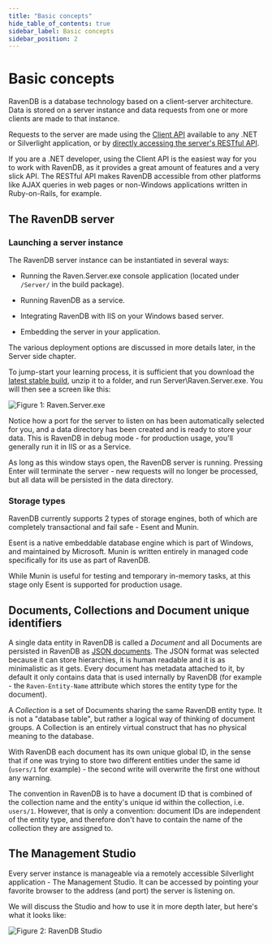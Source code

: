 ```yaml
---
title: "Basic concepts"
hide_table_of_contents: true
sidebar_label: Basic concepts
sidebar_position: 2
---
```



# Basic concepts

RavenDB is a database technology based on a client-server architecture. Data is stored on a server instance and data requests from one or more clients are made to that instance.

Requests to the server are made using the [Client API](../client-api.mdx) available to any .NET or Silverlight application, or by [directly accessing the server's RESTful API](../http-api.mdx).

If you are a .NET developer, using the Client API is the easiest way for you to work with RavenDB, as it provides a great amount of features and a very slick API. The RESTful API makes RavenDB accessible from other platforms like AJAX queries in web pages or non-Windows applications written in Ruby-on-Rails, for example.

## The RavenDB server

### Launching a server instance

The RavenDB server instance can be instantiated in several ways:

* Running the Raven.Server.exe console application (located under `/Server/` in the build package).

* Running RavenDB as a service.

* Integrating RavenDB with IIS on your Windows based server.

* Embedding the server in your application.

The various deployment options are discussed in more details later, in the Server side chapter.

To jump-start your learning process, it is sufficient that you download the [latest stable build](https://ravendb.net/download), unzip it to a folder, and run Server\Raven.Server.exe. You will then see a screen like this:

![Figure 1: Raven.Server.exe](./assets/raven.server.png)

Notice how a port for the server to listen on has been automatically selected for you, and a data directory has been created and is ready to store your data. This is RavenDB in debug mode - for production usage, you'll generally run it in IIS or as a Service.

As long as this window stays open, the RavenDB server is running. Pressing Enter will terminate the server - new requests will no longer be processed, but all data will be persisted in the data directory.

### Storage types

RavenDB currently supports 2 types of storage engines, both of which are completely transactional and fail safe - Esent and Munin.

Esent is a native embeddable database engine which is part of Windows, and maintained by Microsoft. Munin is written entirely in managed code specifically for its use as part of RavenDB. 

While Munin is useful for testing and temporary in-memory tasks, at this stage only Esent is supported for production usage.

## Documents, Collections and Document unique identifiers

A single data entity in RavenDB is called a _Document_ and all Documents are persisted in RavenDB as [JSON documents](http://json.org). The JSON format was selected because it can store hierarchies, it is human readable and it is as minimalistic as it gets. Every document has metadata attached to it, by default it only contains data that is used internally by RavenDB (for example - the `Raven-Entity-Name` attribute which stores the entity type for the document).

A _Collection_ is a set of Documents sharing the same RavenDB entity type. It is not a "database table", but rather a logical way of thinking of document groups. A Collection is an entirely virtual construct that has no physical meaning to the database.

With RavenDB each document has its own unique global ID, in the sense that if one was trying to store two different entities under the same id (`users/1` for example) - the second write will overwrite the first one without any warning.

The convention in RavenDB is to have a document ID that is combined of the collection name and the entity's unique id within the collection, i.e. `users/1`. However, that is only a convention: document IDs are independent of the entity type, and therefore don't have to contain the name of the collection they are assigned to.

## The Management Studio

Every server instance is manageable via a remotely accessible Silverlight application - The Management Studio. It can be accessed by pointing your favorite browser to the address (and port) the server is listening on.

We will discuss the Studio and how to use it in more depth later, but here's what it looks like:

![Figure 2: RavenDB Studio](./assets/studio.png)

